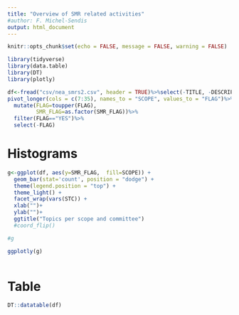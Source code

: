 ```yaml
---
title: "Overview of SMR related activities" 
#author: F. Michel-Sendis
output: html_document
---
```


```r
knitr::opts_chunk$set(echo = FALSE, message = FALSE, warning = FALSE)

library(tidyverse)
library(data.table)
library(DT)
library(plotly)

df<-fread("csv/nea_smrs2.csv", header = TRUE)%>%select(-TITLE, -DESCRIPTION)%>%
pivot_longer(cols = c(7:35), names_to = "SCOPE", values_to = "FLAG")%>%
  mutate(FLAG=toupper(FLAG),
         SMR_FLAG=as.factor(SMR_FLAG))%>%
  filter(FLAG=="YES")%>%
  select(-FLAG)


```

# Histograms

```r
g<-ggplot(df, aes(y=SMR_FLAG,  fill=SCOPE)) +
  geom_bar(stat='count', position = "dodge") +
  theme(legend.position = "top") +
  theme_light() +
  facet_wrap(vars(STC)) +
  xlab("")+
  ylab("")+
  ggtitle("Topics per scope and committee")
  #coord_flip()

#g

ggplotly(g)
 

```

 


# Table

```r


DT::datatable(df)

```


